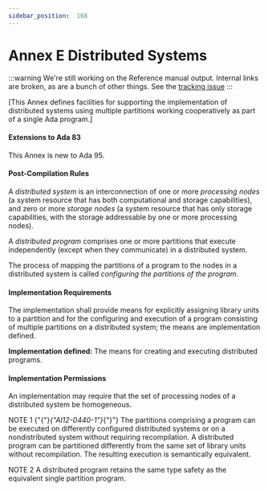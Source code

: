 ---
sidebar_position:  168
---

# Annex E Distributed Systems

:::warning
We're still working on the Reference manual output.  Internal links are broken,
as are a bunch of other things.
See the [tracking issue](https://github.com/ada-lang-io/ada-lang-io/issues/20)
:::


<p>[This Annex defines facilities for supporting the implementation of distributed systems using multiple partitions working cooperatively as part of a single Ada program.] </p>

#### Extensions to Ada 83

<p>This Annex is new to Ada 95. </p>

#### Post-Compilation Rules

<p>A <em>distributed system</em> is an interconnection of one or more <em>processing nodes</em> (a system resource that has both computational and storage capabilities), and zero or more <em>storage nodes</em> (a system resource that has only storage capabilities, with the storage addressable by one or more processing nodes).</p>
<p>A <em>distributed program</em> comprises one or more partitions that execute independently (except when they communicate) in a distributed system.</p>
<p>The process of mapping the partitions of a program to the nodes in a distributed system is called <em>configuring the partitions of the program</em>. </p>

#### Implementation Requirements

<p>The implementation shall provide means for explicitly assigning library units to a partition and for the configuring and execution of a program consisting of multiple partitions on a distributed system; the means are implementation defined. </p>
<p><strong>Implementation defined: </strong>The means for creating and executing distributed programs.</p>

#### Implementation Permissions

<p>An implementation may require that the set of processing nodes of a distributed system be homogeneous.</p>
<p>NOTE 1   {"{"}<em>{"AI12-0440-1"}</em>{"}"} The partitions comprising a program can be executed on differently configured distributed systems or on a nondistributed system without requiring recompilation. A distributed program can be partitioned differently from the same set of library units without recompilation. The resulting execution is semantically equivalent.</p>
<p>NOTE 2   A distributed program retains the same type safety as the equivalent single partition program.</p>
